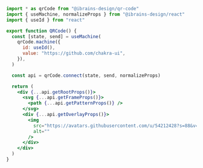 ```jsx
import * as qrCode from "@ibrains-design/qr-code"
import { useMachine, normalizeProps } from "@ibrains-design/react"
import { useId } from "react"

export function QRCode() {
  const [state, send] = useMachine(
    qrCode.machine({
      id: useId(),
      value: "https://github.com/chakra-ui",
    }),
  )

  const api = qrCode.connect(state, send, normalizeProps)

  return (
    <div {...api.getRootProps()}>
      <svg {...api.getFrameProps()}>
        <path {...api.getPatternProps()} />
      </svg>
      <div {...api.getOverlayProps()}>
        <img
          src="https://avatars.githubusercontent.com/u/54212428?s=88&v=4"
          alt=""
        />
      </div>
    </div>
  )
}
```

